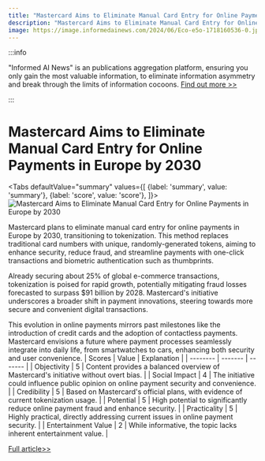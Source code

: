 ```yaml
---
title: "Mastercard Aims to Eliminate Manual Card Entry for Online Payments in Europe by 2030"
description: "Mastercard Aims to Eliminate Manual Card Entry for Online Payments in Europe by 2030"
image: https://image.informedainews.com/2024/06/Eco-e5o-1718160536-0.jpg
---
```



:::info

"Informed AI News" is an publications aggregation platform, ensuring you only gain the most valuable information, to eliminate information asymmetry and break through the limits of information cocoons.  [Find out more >>](/)

:::

# Mastercard Aims to Eliminate Manual Card Entry for Online Payments in Europe by 2030


<Tabs
	defaultValue="summary"
	values={[
	{label: 'summary', value: 'summary'},
	{label: 'score', value: 'score'},
]}>
<TabItem value="summary">
<img
  src="https://image.informedainews.com/2024/06/Eco-e5o-1718160536-0.jpg"
  alt="Mastercard Aims to Eliminate Manual Card Entry for Online Payments in Europe by 2030"
/>



Mastercard plans to eliminate manual card entry for online payments in Europe by 2030, transitioning to tokenization. This method replaces traditional card numbers with unique, randomly-generated tokens, aiming to enhance security, reduce fraud, and streamline payments with one-click transactions and biometric authentication such as thumbprints.

Already securing about 25% of global e-commerce transactions, tokenization is poised for rapid growth, potentially mitigating fraud losses forecasted to surpass $91 billion by 2028. Mastercard's initiative underscores a broader shift in payment innovations, steering towards more secure and convenient digital transactions.

This evolution in online payments mirrors past milestones like the introduction of credit cards and the adoption of contactless payments. Mastercard envisions a future where payment processes seamlessly integrate into daily life, from smartwatches to cars, enhancing both security and user convenience.
</TabItem>
<TabItem value="score">
	| Scores     | Value   | Explanation |
	| -------- | ------- | ------- |
	| Objectivity  | 5    | Content provides a balanced overview of Mastercard's initiative without overt bias.    |
	| Social Impact | 4     | The initiative could influence public opinion on online payment security and convenience.    |
	| Credibility    | 5    | Based on Mastercard's official plans, with evidence of current tokenization usage.    |
	| Potential    | 5    | High potential to significantly reduce online payment fraud and enhance security.    |
	| Practicality    | 5    | Highly practical, directly addressing current issues in online payment security.    |
	| Entertainment Value    | 2    | While informative, the topic lacks inherent entertainment value.    |
</TabItem>
</Tabs>

[Full article>>](https://www.cnbc.com/2024/06/11/mastercard-to-phase-out-card-entry-for-e-commerce-by-2030-in-europe.html)
